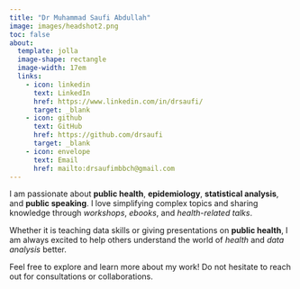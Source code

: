 ```yaml
---
title: "Dr Muhammad Saufi Abdullah"
image: images/headshot2.png
toc: false
about: 
  template: jolla
  image-shape: rectangle
  image-width: 17em
  links:
    - icon: linkedin
      text: LinkedIn
      href: https://www.linkedin.com/in/drsaufi/
      target: _blank
    - icon: github
      text: GitHub
      href: https://github.com/drsaufi
      target: _blank
    - icon: envelope
      text: Email
      href: mailto:drsaufimbbch@gmail.com
---
```


I am passionate about **public health**, **epidemiology**, **statistical analysis**, and **public speaking**. I love simplifying complex topics and sharing knowledge through *workshops*, *ebooks*, and *health-related talks*.

Whether it is teaching data skills or giving presentations on **public health**, I am always excited to help others understand the world of *health* and *data analysis* better.

Feel free to explore and learn more about my work! Do not hesitate to reach out for consultations or collaborations.
